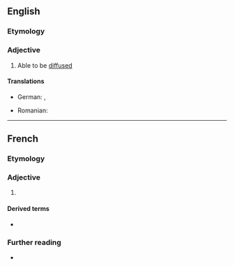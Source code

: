 ==English==

===Etymology===
{{suffix|en|diffuse|ible}}

===Adjective===
{{en-adj}}

# Able to be [[diffuse]]d

====Translations====
{{trans-top|able to be diffused}}
* German: {{t+|de|diffusibel}}, {{t|de|diffusionsfähig}}
{{trans-mid}}
* Romanian: {{t+|ro|difuzibil|m|n}}
{{trans-bottom}}

----

==French==

===Etymology===
{{af|fr|diffuser|-ible}}

===Adjective===
{{fr-adj|mf}}

# {{l|en|diffusible}}

====Derived terms====
* {{l|fr|indiffusible}}

===Further reading===
* {{R:TLFi}}